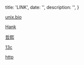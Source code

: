 
  title: 'LINK',
  date: '',
  description: '',
}


[unix.bio](https://unix.bio)

[Hank](https://b.hank.im)
 
[哲熙](https://zexo.dev)

[13c](https://corydon.cc)

[http](http://mifan.im)

